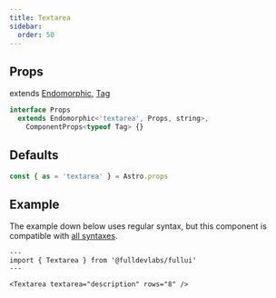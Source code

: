 ```yaml
---
title: Textarea
sidebar: 
  order: 50
---
```


## Props
extends [Endomorphic](/guides/components), [Tag](/components/tag)
```ts
interface Props
  extends Endomorphic<'textarea', Props, string>,
    ComponentProps<typeof Tag> {}
```

## Defaults
```ts
const { as = 'textarea' } = Astro.props
```

## Example
The example down below uses regular syntax, but this component is compatible with [all syntaxes](/guides/components#syntax).

```astro live
---
import { Textarea } from '@fulldevlabs/fullui'
---

<Textarea textarea="description" rows="8" />
```